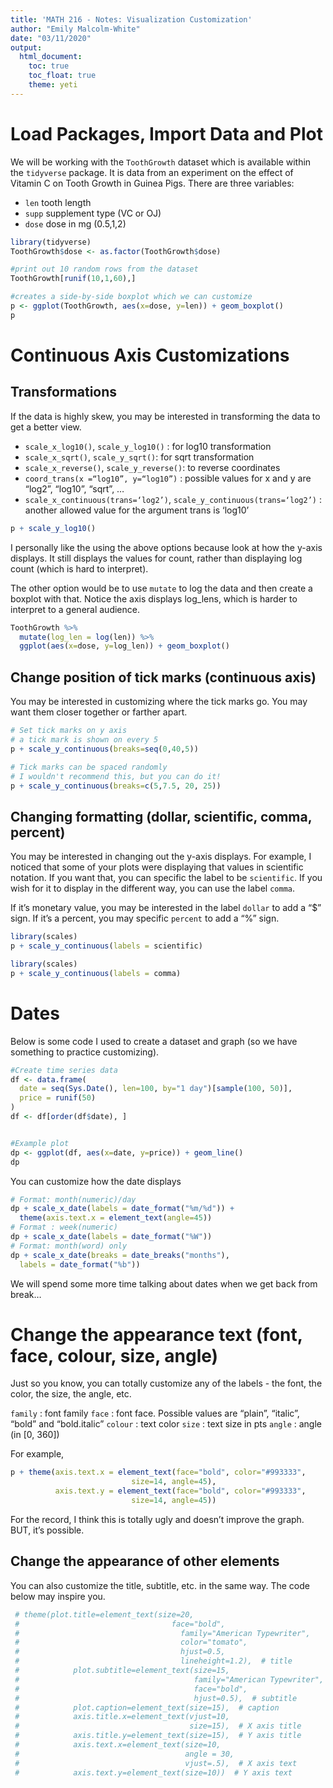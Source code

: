 ```yaml
---
title: 'MATH 216 - Notes: Visualization Customization'
author: "Emily Malcolm-White"
date: "03/11/2020"
output: 
  html_document:
    toc: true
    toc_float: true
    theme: yeti
---
```


# Load Packages, Import Data and Plot

We will be working with the `ToothGrowth` dataset which is available within the `tidyverse` package. It is data from an experiment on the effect of Vitamin C on Tooth Growth in Guinea Pigs. There are three variables: 

-  `len`  tooth length
-  `supp`  supplement type (VC or OJ)
-  `dose`  dose in mg (0.5,1,2)


```r
library(tidyverse)
ToothGrowth$dose <- as.factor(ToothGrowth$dose)
```


```r
#print out 10 random rows from the dataset
ToothGrowth[runif(10,1,60),]
```


```r
#creates a side-by-side boxplot which we can customize
p <- ggplot(ToothGrowth, aes(x=dose, y=len)) + geom_boxplot()
p
```


# Continuous Axis Customizations

## Transformations

If the data is highly skew, you may be interested in transforming the data to get a better view. 

- `scale_x_log10()`, `scale_y_log10()` : for log10 transformation
- `scale_x_sqrt()`, `scale_y_sqrt()`: for sqrt transformation
- `scale_x_reverse()`, `scale_y_reverse()`: to reverse coordinates
- `coord_trans(x =“log10”, y=“log10”)` : possible values for x and y are “log2”, “log10”, “sqrt”, …
- `scale_x_continuous(trans=‘log2’)`, `scale_y_continuous(trans=‘log2’)` : another allowed value for the argument trans is ‘log10’


```r
p + scale_y_log10()
```

I personally like the using the above options because look at how the y-axis displays. It still displays the values for count, rather than displaying log count (which is hard to interpret). 

The other option would be to use `mutate` to log the data and then create a boxplot with that. Notice the axis displays log_lens, which is harder to interpret to a general audience. 

```r
ToothGrowth %>% 
  mutate(log_len = log(len)) %>% 
  ggplot(aes(x=dose, y=log_len)) + geom_boxplot()
```


## Change position of tick marks (continuous axis)

You may be interested in customizing where the tick marks go. You may want them closer together or farther apart.

```r
# Set tick marks on y axis
# a tick mark is shown on every 5
p + scale_y_continuous(breaks=seq(0,40,5))

# Tick marks can be spaced randomly
# I wouldn't recommend this, but you can do it!
p + scale_y_continuous(breaks=c(5,7.5, 20, 25))
```


## Changing formatting (dollar, scientific, comma, percent)

You may be interested in changing out the y-axis displays. For example, I noticed that some of your plots were displaying that values in scientific notation. If you want that, you can specific the label to be `scientific`. If you wish for it to display in the different way, you can use the label `comma`. 

If it's monetary value, you may be interested in the label `dollar` to add a "$" sign. If it's a percent, you may specific `percent` to add a "%" sign. 

```r
library(scales)
p + scale_y_continuous(labels = scientific)
```

```r
library(scales)
p + scale_y_continuous(labels = comma)
```

# Dates

Below is some code I used to create a dataset and graph (so we have something to practice customizing). 

```r
#Create time series data
df <- data.frame(
  date = seq(Sys.Date(), len=100, by="1 day")[sample(100, 50)],
  price = runif(50)
)
df <- df[order(df$date), ]


#Example plot
dp <- ggplot(df, aes(x=date, y=price)) + geom_line()
dp
```

You can customize how the date displays

```r
# Format: month(numeric)/day 
dp + scale_x_date(labels = date_format("%m/%d")) +
  theme(axis.text.x = element_text(angle=45))
# Format : week(numeric)
dp + scale_x_date(labels = date_format("%W"))
# Format: month(word) only
dp + scale_x_date(breaks = date_breaks("months"),
  labels = date_format("%b"))
```

We will spend some more time talking about dates when we get back from break... 

# Change the appearance text (font, face, colour, size, angle) 

Just so you know, you can totally customize any of the labels - the font, the color, the size, the angle, etc. 

`family` : font family
`face` : font face. Possible values are “plain”, “italic”, “bold” and “bold.italic”
`colour` : text color
`size` : text size in pts
`angle` : angle (in [0, 360])

For example, 

```r
p + theme(axis.text.x = element_text(face="bold", color="#993333", 
                           size=14, angle=45),
          axis.text.y = element_text(face="bold", color="#993333", 
                           size=14, angle=45))
```

For the record, I think this is totally ugly and doesn't improve the graph. BUT, it's possible. 

## Change the appearance of other elements 

You can also customize the title, subtitle, etc. in the same way. The code below may inspire you. 

```r
 # theme(plot.title=element_text(size=20, 
 #                                  face="bold", 
 #                                    family="American Typewriter",
 #                                    color="tomato",
 #                                    hjust=0.5,
 #                                    lineheight=1.2),  # title
 #            plot.subtitle=element_text(size=15, 
 #                                       family="American Typewriter",
 #                                       face="bold",
 #                                       hjust=0.5),  # subtitle
 #            plot.caption=element_text(size=15),  # caption
 #            axis.title.x=element_text(vjust=10,  
 #                                      size=15),  # X axis title
 #            axis.title.y=element_text(size=15),  # Y axis title
 #            axis.text.x=element_text(size=10, 
 #                                     angle = 30,
 #                                     vjust=.5),  # X axis text
 #            axis.text.y=element_text(size=10))  # Y axis text
```

